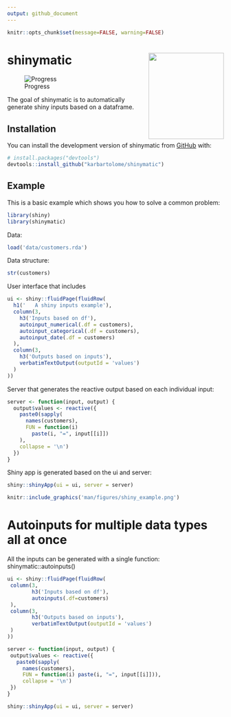 ```yaml
---
output: github_document
---
```


```r
knitr::opts_chunk$set(message=FALSE, warning=FALSE)
```

# shinymatic <img src="man/figures/logo.png" width="175" height="200" align="right"/>

<!-- badges: start -->

![Progress](https://progress-bar.dev/30/)

<!-- badges: end -->

The goal of shinymatic is to automatically generate shiny inputs based on a dataframe.

## Installation

You can install the development version of shinymatic from [GitHub](https://github.com/) with:

```r
# install.packages("devtools")
devtools::install_github("karbartolome/shinymatic")
```

## Example

This is a basic example which shows you how to solve a common problem:

```r
library(shiny)
library(shinymatic)
```

Data:

```r
load('data/customers.rda')
```

Data structure:

```r
str(customers)
```

User interface that includes

```r
ui <- shiny::fluidPage(fluidRow(
  h1('   A shiny inputs example'),
  column(3,
    h3('Inputs based on df'),
    autoinput_numerical(.df = customers),
    autoinput_categorical(.df = customers),
    autoinput_date(.df = customers)
  ),
  column(3,
    h3('Outputs based on inputs'),
    verbatimTextOutput(outputId = 'values')
  )
))
```

Server that generates the reactive output based on each individual input:

```r
server <- function(input, output) {
  output$values <- reactive({
    paste0(sapply(
      names(customers),
      FUN = function(i)
        paste(i, "=", input[[i]])
    ),
    collapse = '\n')
  })
}
```

Shiny app is generated based on the ui and server:

```r
shiny::shinyApp(ui = ui, server = server)
```

```r
knitr::include_graphics('man/figures/shiny_example.png')
```

# Autoinputs for multiple data types all at once

All the inputs can be generated with a single function: shinymatic::autoinputs()

```r
ui <- shiny::fluidPage(fluidRow(
 column(3,
        h3('Inputs based on df'),
        autoinputs(.df=customers)
 ),
 column(3,
        h3('Outputs based on inputs'),
        verbatimTextOutput(outputId = 'values')
 )
))

server <- function(input, output) {
 output$values <- reactive({
   paste0(sapply(
     names(customers),
     FUN = function(i) paste(i, "=", input[[i]])),
     collapse = '\n')
 })
}

shiny::shinyApp(ui = ui, server = server)
```











